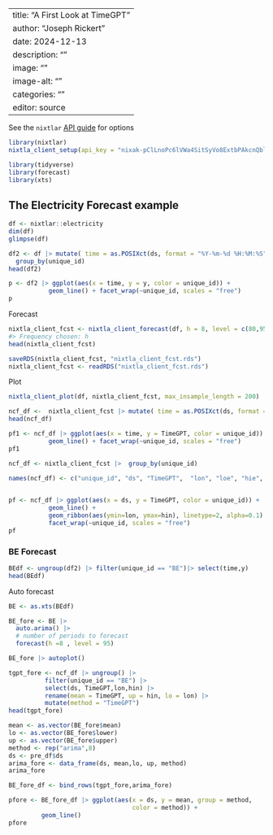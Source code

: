 
---
title: "A First Look at TimeGPT"
author: "Joseph Rickert"
date: 2024-12-13
description: ""
image: ""
image-alt: ""
categories: ""
editor: source
---


See the `nixtlar` [API guide](https://cran.r-project.org/web/packages/nixtlar/vignettes/get-started.html) for options


```r
library(nixtlar)
nixtla_client_setup(api_key = "nixak-pClLnoPc6lVWa4SitSyVo8ExtbPAkcnQblW6n3LiFW4QEqe3PT8bC9WlqLJNgpfzPHvNrEB92x5rJKqV")
```



```r
library(tidyverse)
library(forecast)
library(xts)
```

## The Electricity Forecast example

```r
df <- nixtlar::electricity
dim(df)
glimpse(df)

```


```r
df2 <- df |> mutate( time = as.POSIXct(ds, format = "%Y-%m-%d %H:%M:%S")) |> 
  group_by(unique_id)
head(df2)
```




```r
p <- df2 |> ggplot(aes(x = time, y = y, color = unique_id)) +
           geom_line() + facet_wrap(~unique_id, scales = "free")
p
```

Forecast

```r
nixtla_client_fcst <- nixtla_client_forecast(df, h = 8, level = c(80,95))
#> Frequency chosen: h
head(nixtla_client_fcst)
```

```r
saveRDS(nixtla_client_fcst, "nixtla_client_fcst.rds")
nixtla_client_fcst <- readRDS("nixtla_client_fcst.rds")
```



Plot

```r
nixtla_client_plot(df, nixtla_client_fcst, max_insample_length = 200)
```


```r
ncf_df <-  nixtla_client_fcst |> mutate( time = as.POSIXct(ds, format = "%Y-%m-%d %H:%M:%S")) |> group_by(unique_id)
head(ncf_df)

```


```r
pf1 <- ncf_df |> ggplot(aes(x = time, y = TimeGPT, color = unique_id)) +
           geom_line() + facet_wrap(~unique_id, scales = "free")
pf1
```




```r

ncf_df <- nixtla_client_fcst |>  group_by(unique_id)

names(ncf_df) <- c("unique_id", "ds", "TimeGPT",  "lon", "loe", "hie", "hin")
  
```

```r
pf <- ncf_df |> ggplot(aes(x = ds, y = TimeGPT, color = unique_id)) +
           geom_line() +
           geom_ribbon(aes(ymin=lon, ymax=hin), linetype=2, alpha=0.1) +
           facet_wrap(~unique_id, scales = "free") 
pf
```



### BE Forecast



```r

BEdf <- ungroup(df2) |> filter(unique_id == "BE")|> select(time,y)
head(BEdf)

```

Auto forecast

```r
BE <- as.xts(BEdf)

BE_fore <- BE |> 
  auto.arima() |>
  # number of periods to forecast
  forecast(h =8 , level = 95)

```

```r
BE_fore |> autoplot()


```



```r
tgpt_fore <- ncf_df |> ungroup() |> 
          filter(unique_id == "BE") |> 
          select(ds, TimeGPT,lon,hin) |>
          rename(mean = TimeGPT, up = hin, lo = lon) |>
          mutate(method = "TimeGPT")
head(tgpt_fore)
```

```r
mean <- as.vector(BE_fore$mean)
lo <- as.vector(BE_fore$lower)
up <- as.vector(BE_fore$upper)
method <- rep("arima",8)
ds <- pre_df$ds
arima_fore <- data_frame(ds, mean,lo, up, method)
arima_fore
```

```r
BE_fore_df <- bind_rows(tgpt_fore,arima_fore)
```



```r
pfore <- BE_fore_df |> ggplot(aes(x = ds, y = mean, group = method,
                                  color = method)) +
         geom_line()
pfore
```

